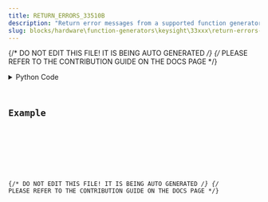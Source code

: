 ```yaml
---
title: RETURN_ERRORS_33510B
description: "Return error messages from a supported function generator."
slug: blocks/hardware\function-generators\keysight\33xxx\return-errors-33510b
---
```


{/* DO NOT EDIT THIS FILE! IT IS BEING AUTO GENERATED */}
{/* PLEASE REFER TO THE CONTRIBUTION GUIDE ON THE DOCS PAGE */}


<PythonDocsDisplay docstring={docstring} />
<details>
<summary>Python Code</summary>



<Code code={pythonCode} lang="py" wrap theme="dracula" />

[Find this Flojoy Block on GitHub](https://github.com/flojoy-ai/blocks/blob/main/blocks/HARDWARE\FUNCTION_GENERATORS\KEYSIGHT\33XXX\RETURN_ERRORS_33510B/RETURN_ERRORS_33510B.py)

</details>

## Example


<GetHelpWidget />


<AppDisplay app={app} blockName="RETURN_ERRORS_33510B" client:visible />


<Example />

{/* DO NOT EDIT THIS FILE! IT IS BEING AUTO GENERATED */}
{/* PLEASE REFER TO THE CONTRIBUTION GUIDE ON THE DOCS PAGE */}
